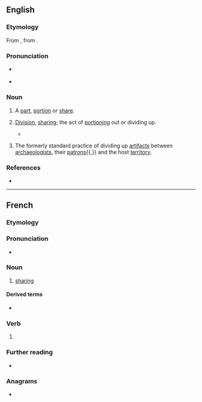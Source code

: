 {{also|partagé}}
==English==

===Etymology===
From {{der|en|frm|partage}}, from {{m|frm|partir||to share}}.

===Pronunciation===
* {{a|RP}} {{IPA|en|/ˈpɑːtɪdʒ/}}
* {{a|GA}} {{IPA|en|/ˈpɑɹtɪdʒ/}}

===Noun===
{{en-noun|~}}

# {{lb|en|obsolete}} A [[part]], [[portion]] or [[share]].
# {{lb|en|now|_|rare}} [[division|Division]], [[sharing]]; the act of [[portioning]] out or dividing up.
#* {{RQ:Montaigne Florio Essayes|chapter=46|book=I|passage=looke into our Royall house, where so many '''partages''' [tr. {{m|frm|partage|partages}}], so many surnames, and so many severall titles have so encumbred us, that the originall of the stocke is utterly lost.}}
# {{lb|en|historical|archaeology}} The formerly standard practice of dividing up [[artifact]]s between [[archaeologist]]s, their [[patron]]s{{,}} and the host [[territory]].

===References===
* {{R:Webster 1913}}

----

==French==

===Etymology===
{{af|fr|partir|-age}}

===Pronunciation===
* {{fr-IPA}}

===Noun===
{{fr-noun|m}}

# [[sharing]] {{gloss|act of sharing}}

====Derived terms====
* {{l|fr|ligne de partage des eaux}}

===Verb===
{{head|fr|verb form}}

# {{inflection of|fr|partager||13|s|pres|indc//subj|;|2|s|impr}}

===Further reading===
* {{R:TLFi}}

===Anagrams===
* {{l|fr|tapager}}